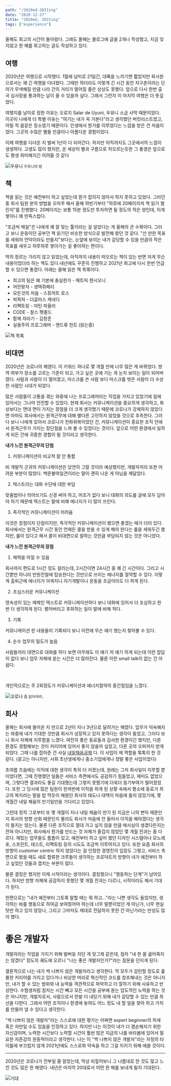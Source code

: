 ```yaml
---
path: "/2020ed-2021ing"
date: "2020-12-27"
title: "2020ed, 2021ing"
tags: ["experience"]
---
```


올해도 회고의 시간이 돌아왔다. 
그래도 올해는 블로그에 글을 2개나 작성했고, 지금 잊지않고 한 해를 회고하는 글도 작성하고 있다.

## 여행
2020년은 여행으로 시작했다. 1월에 남미로 21일간, 대륙을 느끼기엔 짧았지만
회사원으로서는 꽤 긴 여행을 다녀왔다. 그때만 하더라도 이렇게 긴 시간 동안 지구촌이라는
단어가 무색해질 만큼 나라 간의 거리가 멀어질 줄은 상상도 못했다. 앞으로 다시 한번
출국 심사장을 통과하는 날이 올 수 있을까 싶다. 그래서 그런지 이 마지막 여행은 더 뜻깊었다.

여행지를 남미로 정한 이유는 오로지 Salar de Uyuni, 우유니 소금 사막 때문이었다.
이곳이 나에게 더 특별 이유는 "여기는 내가 꼭 가본다"라고 생각했던 버킷리스트였고,
어릴 적 꿈같은 장소였기 때문이다. 인생에서 뭔가를 이루었다는 느낌을 받은 건 처음이었다.
그곳의 수많은 별들 만큼이나 아름다운 경험이었다.

이제 여행을 다녀온 지 벌써 1년이 다 되어간다. 하지만 아직까지도 그곳에서의 느낌이 생생하다.
고생도 많이 했지만, 온 세상이 별과 구름으로 차오르는듯한 그 풍경은 앞으로도 평생 희미해지긴
어려울 것 같다

![우유니](../images/2020ed/night.jpg "우유니의 밤")
<small>우유니의 밤</small>

## 책
책을 읽는 것은 예전부터 하고 싶었는데 뭔가 잡히지 않아서 하지 못하고 있었다.
그러던 중 회사 팀원 분의 방법을 오마주 해서 올해 하반기부터
"하루에 20페이지씩 책 읽기 챌린지"를 진행했다. 20페이지는 보통
15분 정도만 투자하면 될 정도의 적은 양인데, 이게 쌓이니 꽤 만족스럽다.

"조금씩 매일"은 나에게 꽤 잘 맞는 툴이라는 걸 알았다는 게 올해의 큰 수확이다.
그러고 보니 운동이던 공부던 책 읽기던 비슷한 방식으로 발전해 왔던 것 같다.
"산 만한 목표를 세워야 언덕이라도 만들지"보다는, 눈앞에 보이는
내가 감당할 수 있을 만큼의 작은 목표를 세우고 하루하루 쌓아가는 걸
좋아하는 편이다.

딱히 장르는 가리지 않고 읽었는데, 아직까지 내용이 떠오르는 책이
있는 반면 저게 무슨 내용이었더라 하는 책도 있다.내년에도 꾸준히 진행하고 
2021년 회고에 다시 한번 언급할 수 있으면 좋겠다.
아래는 올해 읽은 책 목록이다.

- 최고의 팀은 왜 기본에 충실한가 - 패트릭 렌시오니
- 어린왕자 - 생텍쥐페리
- 모든것의 처음 - 스튜어트 로스 
- 빅픽처 - 더글라스 케네디
- 리팩토링 - 마틴 파울러
- CODE - 찰스 펫졸드
- 함께 자라기 - 김창준
- 실용주의 프로그래머 - 앤드류 헌트 (읽는중)

![책 목록](../images/2020ed/book.jpg "책 목록")


## 비대면
2020년은 코로나의 해였다. 이 키워드 하나로 몇 개월 만에 너무 많은 게 바뀌었다.
방역 여부가 장소를 고르는 기준이 되고, 가고 싶은 곳에 가는 게 눈치 보이는 일이 되어버렸다.
사람과 사람이 더 멀어졌고, 마스크를 쓴 사람 보다 마스크를 벗은 사람이 더 수상한 사람인 시대가 되었다.

많은 사람들이 고통을 겪는 와중에 나는 프로그래머라는 직업을 가지고 있었기에
일에 있어서는 그나마 안전할 수 있었다. 현재 회사는 커뮤니케이션을 중요하게 생각하고,
화상보다는 면대 면이 가지는 장점을 더 크게 생각했기 때문에
코로나가 강제하지 않았다면 아마도 회사에서는 원격근무에 대해 별다른 고민하지 않았을 것으로 추측한다.
그러다 보니 나에게 있어서 코로나가 전화위복이었던 건, 커뮤니케이션이 중요한 조직 안에서 원격근무가
가지는 장단점을 느껴 볼 수 있었다는 것이다. 앞으로 어떤 환경에서 일하게 되든 간에 귀중한
경험이 될 것이라고 생각한다.

 
**내가 느낀 원격근무의 단점**  
 
1. 커뮤니케이션이 비교적 잘 안 통함

비 개발직 군과의 커뮤니케이션은 당연히 그럴 것이라 예상했지만, 개발자끼리
또한 어려운 부분이 많았다. 백문불여일견이라는 말이 괜히 나온 게 아님을 깨달았다.

2. 텍스트라는 대화 수단에 대한 부담

맞춤법이나 띄어쓰기도 신경 써야 하고, 어조가 없다 보니 대화의 의도를 글에 모두 담아야 하기 때문에
텍스트는 말에 비해 에너지가 더 많이 쓰인다.

3. 즉각적인 커뮤니케이션이 어려움

이것은 장점이자 단점이지만, 즉각적인 커뮤니케이션이 됐으면 좋겠는 때가 더러 있다.
회사에서는 원격근무 시간 동안 언제든 콜을 받을 수 있게 해야 한다는 룰을 세워두긴 했지만,
룰이 있다고 해서 콜이 비대면으로 말하는 것만큼 부담되지 않는 것은 아니었다.
 
 
 **내가 느낀 원격근무의 장점**
  
1. 체력을 아낄 수 있음

회사까지 편도로 1시간 정도 걸리는데, 2시간이면 24시간 중 꽤 긴 시간이다.
그리고 시간뿐만 아니라 만원전철에 탑승한다는 것만으로 쓰이는 에너지를 절약할 수 있다.
이렇게 출퇴근에 에너지가 아껴지니 자기개발이나 운동을 조금이라도 더 하게 된다.

2. 조심스러운 커뮤니케이션

영속성이 있는 매체인 텍스트로 커뮤니케이션하다 보니 대화에 있어서 더 조심하고 한 번 더 생각하게 된다.
뱉어버리고 후회하는 일이 말에 비해 적다.

3. 기록

커뮤니케이션 한 내용들이 기록되다 보니 이전에 무슨 얘기 했는지 찾아볼 수 있다.

4. 순수 업무의 밀도가 높음

사람들끼리 대면으로 대화를 하다 보면 아무래도 이 얘기 저 얘기 하게 되는데 이런 잡담이 없다 보니 업무 자체에 쏟는 시간은 더 많아진다.
물론 이런 small talk이 없는 건 아쉽다.

<br/>

개인적으로는 주 2회정도가 커뮤니케이션과 에너지절약의 중간점임을
느꼈다.
 
 ![코로나](../images/2020ed/covid.png "코로나 짤")
 <small>좀 없어져라..</small>
 
## 회사
올해는 회사에 들어온 지 만으로 2년이 지나 3년으로 달려가는 해였다. 업무가 익숙해지는
와중에 내가 기대한 것만큼 회사가 성장하고 있지 못하다는 생각이 들었고, 그러다 보니 회사 자체에 지루함을 느꼈다.
여전히 좋은 동료들과 감사한 환경이긴 했지만, 다른 환경도 경험해보는 것이 커리어에 있어서 좋지 않을까 싶었고,
다른 곳의 오퍼까지 받게 되었다. 그때 나를 잡아준 건 사실 [내일채움공제](https://www.sbcplan.or.kr/page.do?mCode=B120000000) 다. 
이 사업이 제 역할을 톡톡히 한 것 같다. (광고는 아니지만, 사회 초년생에게나 중소기업에게나 정말 좋은 사업이었다)

초여름 즈음에는 이직에 대한 생각이 특히 더 커졌는데, 원래는 그저 회사일이 지루할 뿐이었다면,
그때 진행했던 일들은 서비스 측면에서도 공감하기 힘들었고, 재미도 없었으며, 그렇다면
결과라도 좋길 기대했는데 그렇지 못했기에 더욱더 동기부여가 떨어졌었다. 또한 그 당시에
많은 팀원이 한꺼번에 이직을 하게 된 상황 속에서 평소에 동료가 최고의 복지라는 말을
밥 먹듯이 해왔던 회사의 태도나 대책이 마음에 들지 않았기에, 몇 개월간 내일 채움의 만기일만을 기다리고 있었다.

그런데 정작 그로부터 또 몇 개월이 지나 내일 채움이 만기 된 지금은 나의 변덕 때문인지 회사의 방향 선회 때문인지
몰라도 회사가 마음에 안 들어서 이직을 해야겠다는 생각이 들지는 않는다. 물론 다른 조직으로 절대
가고 싶지 않을 만큼 애사심이 생겼다든지는 전혀 아니지만, 회사에서 뭔가를 만드는 것 자체가 즐겁지 않았던
몇 개월 전과는 좀 다르다.
재밌는 업무들도 틈틈이 있고, 예전부터 하고 싶어 했던 디자인 시스템이나 모노레포, 스프린트, 테스트,
리팩토링 등의 시도도 조금씩 이루어지고 있다.
또한 요즘 회사의 방향이 customer centric 하지 않았다는 걸 인정한
경영진의 입장도 그렇고, 서비스 측면으로 봤을 때도 새로 합류한 크루들이 생각하는
프로덕트의 방향이 내가 예전부터 하고 싶었던 것들과 겹치는 부분이 많다.
  
  물론 결정은 했지만
  이제 시작이라는 생각이다. 결정했으니 "행동하는 단계"가 남아있다. 하지만 방향 자체에 공감하지 못했던 몇 개월 전과는 다르니,
  시작이라도 해서 기대가 된다.
  
  한편으로는 "내가 예전부터 그토록 말할 때는 뭐 하고..."라는 나쁜 생각도 들었지만, 생각하는 바를
  행동으로 하여금 보여줬어야 하는데 너무 말뿐이었던 게 아닌가, 너무 현실 탓만 하고 있지 않았나,
  그리고 그마저도 제대로 전달하지 못한 건 아닌가라는 반성도 많이 했다.


# 좋은 개발자
개발자라는 직업을 가지기 위해 발버둥 치던 게 엊그제 같은데, 점차 "내 한 몸 굶어죽지는 않겠다"
정도의 궤도에 오르니 "나는 좋은 개발자인가?"라는 질문을 던지게 된다.

결론적으로 나는 내가 썩 나쁘지 않은 개발자라고 생각한다.
막 모두가 감탄할 정도로 훌륭한 커리어를 가지고 있다거나 비상한 머리로 혁신적인 코드를
창조해내는 것은 아니지만, 내가 할 수 있는 범위와 내 능력을 객관적으로 파악하고
더 잘하기 위해 사유하고 반성한다. 수험생처럼 잠자는 시간 빼고 모든 시간을 공부에 쏟는 압도적인
노력을 하는 것은 아니지만, 개발자로서, 사람으로서 한발 더 내딛기 위해 내가 감당할
수 있는 만큼 최선을 다한다.
그래서 어떤 조직이나 환경에 놓여도 어느 정도 내 할 일을 찾아 하고 가치를 만들어 낼 수
있다고 생각한다.
 
"썩 나쁘지 않은 개발자"라는 스스로에 대한 평가는 어쩌면 expert beginner의 허세
혹은 자만일 수도 있음을 인정하고 있다.
하지만 나는 이것이 내가 더 겸손해지기 위한 자신감이며, 노력한 시간보다
노력할 시간이 훨씬 많은 지금의 나를 바라봄에 있어서 필요한 자존감의 원동력이라고 생각한다.
나는 이 "썩 나쁘지 않은 개발자"라는 자칭의 타이틀에 부끄럽지 않게 2021년에도 스스로와
약속을 하고 그걸 지키기 위해 애쓸 것이다.

-----

2020년은 코로나가 전부일 줄 알았는데, 막상 되짚어보니 그 나름대로 한 것도 많고 느낀 것도 많은 한 해였다.
내년은 마지막 20대로서 어떤 한 해를 보내게 될지 기대된다.
 
![기대](../images/2020ed/expect.jpg "기대하는 짤")
